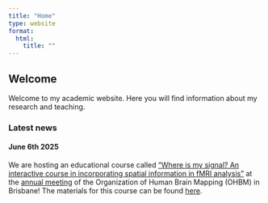 ```yaml
---
title: "Home"
type: website
format:
  html:
    title: ""
---
```


## Welcome

Welcome to my academic website. Here you will find information about my research and teaching. 

### Latest news

#### June 6th 2025
We are hosting an educational course called ["Where is my signal? An interactive course in incorporating spatial information in fMRI analysis"](https://ww6.aievolution.com/hbm2501/Events/viewEv?ev=2297) at the [annual meeting](https://www.humanbrainmapping.org/i4a/pages/index.cfm?pageid=4229) of the Organization of Human Brain Mapping (OHBM) in Brisbane! The materials for this course can be found [here](https://wdweeda.github.io/ohbm2025_educational_course/ "OHBM Educational course"). 
